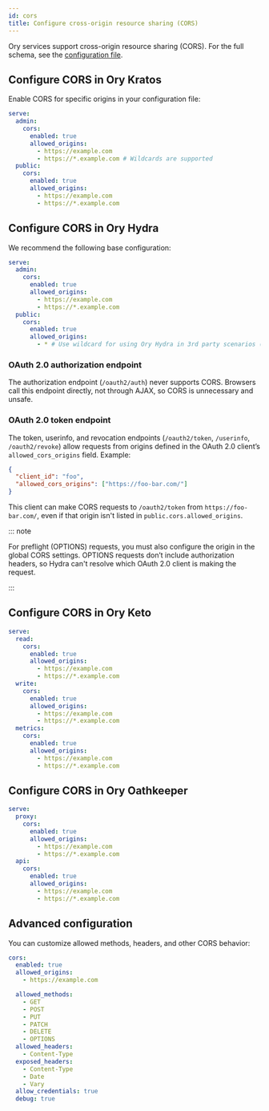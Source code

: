 ```yaml
---
id: cors
title: Configure cross-origin resource sharing (CORS)
---
```


Ory services support cross-origin resource sharing (CORS). For the full schema, see the
[configuration file](https://github.com/ory/hydra/blob/master/.schema/config.schema.json).

## Configure CORS in Ory Kratos

Enable CORS for specific origins in your configuration file:

```yaml
serve:
  admin:
    cors:
      enabled: true
      allowed_origins:
        - https://example.com
        - https://*.example.com # Wildcards are supported
  public:
    cors:
      enabled: true
      allowed_origins:
        - https://example.com
        - https://*.example.com
```

## Configure CORS in Ory Hydra

We recommend the following base configuration:

```yaml
serve:
  admin:
    cors:
      enabled: true
      allowed_origins:
        - https://example.com
        - https://*.example.com
  public:
    cors:
      enabled: true
      allowed_origins:
        - * # Use wildcard for using Ory Hydra in 3rd party scenarios (public OAuth2 client registration), otherwise fixed domains.
```

### OAuth 2.0 authorization endpoint

The authorization endpoint (`/oauth2/auth`) never supports CORS. Browsers call this endpoint directly, not through AJAX, so CORS
is unnecessary and unsafe.

### OAuth 2.0 token endpoint

The token, userinfo, and revocation endpoints (`/oauth2/token`, `/userinfo`, `/oauth2/revoke`) allow requests from origins defined
in the OAuth 2.0 client’s `allowed_cors_origins` field. Example:

```json
{
  "client_id": "foo",
  "allowed_cors_origins": ["https://foo-bar.com/"]
}
```

This client can make CORS requests to `/oauth2/token` from `https://foo-bar.com/`, even if that origin isn't listed in
`public.cors.allowed_origins`.

::: note

For preflight (OPTIONS) requests, you must also configure the origin in the global CORS settings. OPTIONS requests don’t include
authorization headers, so Hydra can't resolve which OAuth 2.0 client is making the request.

:::

## Configure CORS in Ory Keto

```yaml
serve:
  read:
    cors:
      enabled: true
      allowed_origins:
        - https://example.com
        - https://*.example.com
  write:
    cors:
      enabled: true
      allowed_origins:
        - https://example.com
        - https://*.example.com
  metrics:
    cors:
      enabled: true
      allowed_origins:
        - https://example.com
        - https://*.example.com
```

## Configure CORS in Ory Oathkeeper

```yaml
serve:
  proxy:
    cors:
      enabled: true
      allowed_origins:
        - https://example.com
        - https://*.example.com
  api:
    cors:
      enabled: true
      allowed_origins:
        - https://example.com
        - https://*.example.com
```

## Advanced configuration

You can customize allowed methods, headers, and other CORS behavior:

```yaml
cors:
  enabled: true
  allowed_origins:
    - https://example.com

  allowed_methods:
    - GET
    - POST
    - PUT
    - PATCH
    - DELETE
    - OPTIONS
  allowed_headers:
    - Content-Type
  exposed_headers:
    - Content-Type
    - Date
    - Vary
  allow_credentials: true
  debug: true
```
